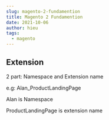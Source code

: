 ```yaml
---
slug: magento-2-fundamention
title: Magento 2 Fundamention
date: 2021-10-06
author: hieu
tags:
  - magento
---
```

## Extension

2 part: Namespace and Extension name

e.g: Alan_ProductLandingPage

Alan is Namespace

ProductLandingPage is extension name